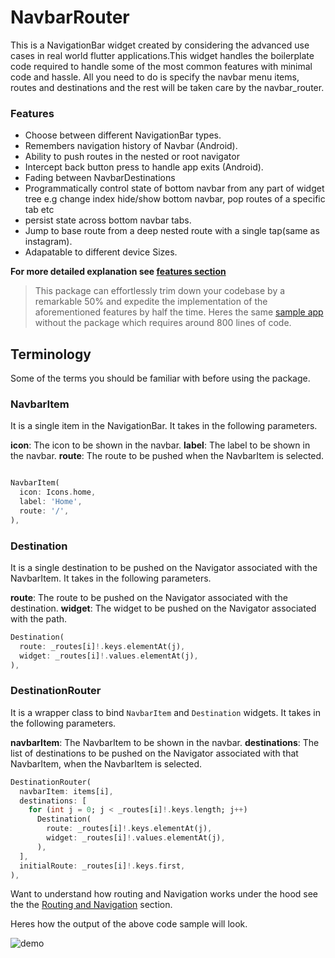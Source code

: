 # NavbarRouter

This is a NavigationBar widget created by considering the advanced use cases in real world flutter applications.This widget handles the boilerplate code required to handle some of the most common features with minimal code and hassle. All you need to do is specify the navbar menu items, routes and destinations and the rest will be taken care by the navbar_router.

### Features

- Choose between different NavigationBar types.
- Remembers navigation history of Navbar (Android).
- Ability to push routes in the nested or root navigator
- Intercept back button press to handle app exits (Android).
- Fading between NavbarDestinations
- Programmatically control state of bottom navbar from any part of widget tree e.g change index hide/show bottom navbar, pop routes of a specific tab etc
- persist state across bottom navbar tabs.
- Jump to base route from a deep nested route with a single tap(same as instagram).
- Adapatable to different device Sizes.

**For more detailed explanation see [features section](/features)**

> This package can effortlessly trim down your codebase by a remarkable 50% and expedite the implementation of the aforementioned features by half the time.
 Heres the same [sample app](https://gist.github.com/maheshmnj/894922ccb67f5fdc4ffb652e41916fa2) without the package which requires around 800 lines of code.

## Terminology

Some of the terms you should be familiar with before using the package.

### NavbarItem

It is a single item in the NavigationBar. It takes in the following parameters.

**icon**: The icon to be shown in the navbar.
**label**: The label to be shown in the navbar.
**route**: The route to be pushed when the NavbarItem is selected.

```dart

NavbarItem(
  icon: Icons.home,
  label: 'Home',
  route: '/',
),
```

### Destination

It is a single destination to be pushed on the Navigator associated with the NavbarItem. It takes in the following parameters.

**route**: The route to be pushed on the Navigator associated with the destination.
**widget**: The widget to be pushed on the Navigator associated with the path.

```dart
Destination(
  route: _routes[i]!.keys.elementAt(j),
  widget: _routes[i]!.values.elementAt(j),
),
```

### DestinationRouter

It is a wrapper class to bind `NavbarItem` and `Destination` widgets. It takes in the following parameters.

**navbarItem**: The NavbarItem to be shown in the navbar.
**destinations**: The list of destinations to be pushed on the Navigator associated with that NavbarItem, when the NavbarItem is selected.


```dart
DestinationRouter(
  navbarItem: items[i],
  destinations: [
    for (int j = 0; j < _routes[i]!.keys.length; j++)
      Destination(
        route: _routes[i]!.keys.elementAt(j),
        widget: _routes[i]!.values.elementAt(j),
      ),
  ],
  initialRoute: _routes[i]!.keys.first,
),
```

Want to understand how routing and Navigation works under the hood see the the [Routing and Navigation](/navigation) section.

Heres how the output of the above code sample will look.

![demo](https://user-images.githubusercontent.com/31410839/228031434-0e35737d-83cf-4b33-afe2-4b0f77f0cc5c.gif)
